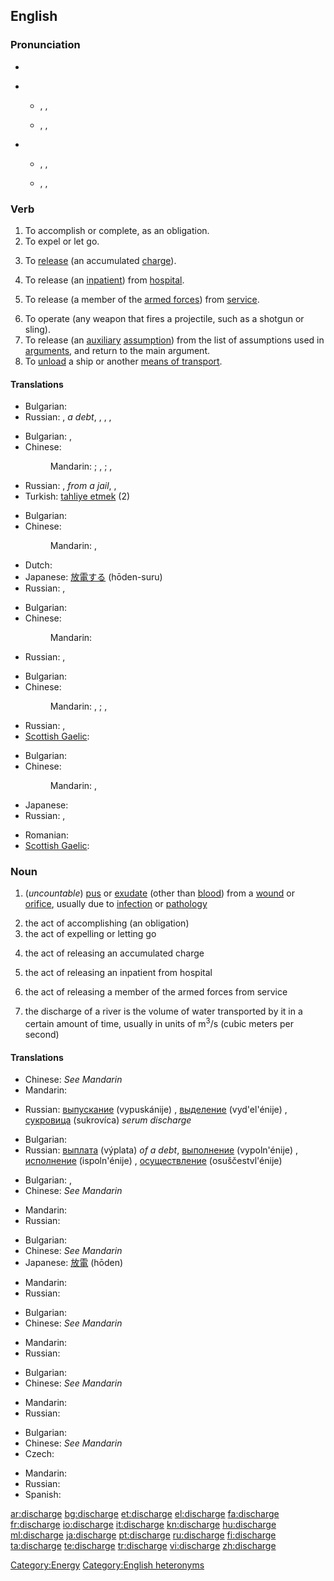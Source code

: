 ==English==

===Pronunciation===
* {{audio|En-us-discharge.ogg|Audio (US)}}
{{rel-top|pronunciations}}
* {{a|RP}}
** {{qualifier|verb}} {{enPR|dĭschäj'}}, {{IPA|/dɪsˈtʃɑːdʒ/}}, {{SAMPA|/dIs"tSA:dZ/}}
** {{qualifier|noun}} {{enPR|dĭs'chäj}}, {{IPA|/ˈdɪstʃɑːdʒ/}}, {{SAMPA|/"dIstSA:dZ/}}
* {{a|US}}
** {{qualifier|verb}} {{enPR|dĭschärj'}}, {{IPA|/dɪsˈtʃɑrdʒ/}}, {{SAMPA|/dIs"tSArdZ/}}
** {{qualifier|noun}} {{enPR|dĭs'chärj}}, {{IPA|/ˈdɪstʃɑrdʒ/}}, {{SAMPA|/"dIstSArdZ/}}
{{rel-bottom}}

===Verb===
{{en-verb|discharg|ing}}

# To accomplish or complete, as an obligation.
# To expel or let go.
# {{electricity}} To [[release]] (an accumulated [[charge]]).
# {{medicine}} To release (an [[inpatient]]) from [[hospital]].
# {{military}} To release (a member of the [[armed forces]]) from [[service]].
# To operate (any weapon that fires a projectile, such as a shotgun or sling).
# To release (an [[auxiliary]] [[assumption]]) from the list of assumptions used in [[argument]]s, and return to the main argument.
# To [[unload]] a ship or another [[means of transport]].

====Translations====
{{trans-top|to accomplish or complete, as an obligation}}
* Bulgarian: {{t|bg|изпълнявам}}
* Russian: {{t|ru|выплачивать|vypláčivat’}} {{impf}}, {{t|ru|выплатить|tr=výplatit’}} {{pf}} ''a debt'', {{t+|ru|выполнять|tr=vypolnját’}} {{impf}}, {{t+|ru|выполнить|tr=výpolnit’}} {{pf}}, {{t+|ru|осуществлять|tr=osuščestvlját’}} {{impf}}, {{t|ru|осуществить|tr=osuščestvít’}} {{pf}}
{{trans-mid}}
{{trans-bottom}}

{{trans-top|to expel or let go}}
* Bulgarian: {{t|bg|освобождавам}},  {{t|bg|изпускам}}
* Chinese:
*: Mandarin: {{t|cmn|排放|tr=páifàng|sc=Hani}}; {{t-|cmn|釋放|sc=Hani}}, {{t-|cmn|释放|tr=shìfàng|sc=Hani}}; {{t|cmn|免職|sc=Hani}}, {{t|cmn|免职|tr=miǎnzhí|sc=Hani}}
{{trans-mid}}
* Russian: {{t|ru|освобождать|tr=osvoboždát’}} {{impf}}, {{t+|ru|освободить|tr=osvobodít’}} {{pf}} ''from a jail'', {{t|ru|увольнять|tr=uvol’nját’}} {{impf}}, {{t|ru|уволить|tr=uvólit’}} {{pf}}
* Turkish: [[tahliye etmek]] (2)
{{trans-bottom}}

{{trans-top|(electricity) the act of releasing an accumulated charge}}
* Bulgarian: {{t|bg|разреждам}}
* Chinese:
*: Mandarin: {{t|cmn|放電|sc=Hani}}, {{t|cmn|放电|tr=fàngdiàn|sc=Hani}}
{{trans-mid}}
* Dutch: {{t|nl|ontladen}}
* Japanese: [[放電]]する (hōden-suru)
* Russian: {{t|ru|разряжать|tr=razrjažát’}} {{impf}}, {{t|ru|разрядить|tr=razrjadít’}} {{pf}}
{{trans-bottom}}

{{trans-top|{{medicine}} to release (an inpatient) from hospital}}
* Bulgarian: {{t|bg|изписвам}}
* Chinese:
*: Mandarin: {{t|cmn|使出院|tr=shǐchū yuàn|sc=Hani}}
{{trans-mid}}
* Russian: {{t|ru|выписывать|tr=vypísyvat’}} {{impf}}, {{t|ru|выписать|tr=výpisat’}} {{pf}}
{{trans-bottom}}

{{trans-top|(military) to release (a member of the armed forces) from service}}
* Bulgarian: {{t|bg|уволнявам}}
* Chinese:
*: Mandarin: {{t-|cmn|釋放|sc=Hani}}, {{t-|cmn|释放|tr=shìfàng|sc=Hani}}; {{t|cmn|使退役|tr=shǐ tuì yì|sc=Hani}}, {{t|cmn|使退伍|tr=shǐ tuì wǔ|sc=Hani}}
{{trans-mid}}
* Russian: {{t|ru|демобилизовывать|tr=demobilizóvyvat’}} {{impf}}, {{t|ru|демобилизовать|tr=demobilizovát’}} {{pf}}
* [[Scottish Gaelic]]: {{t-|gd|cuir à dreuchd|xs=Scottish Gaelic}}
{{trans-bottom}}

{{trans-top|to operate (any weapon that fires a projectile, such as a shotgun or sling)}}
* Bulgarian: {{t|bg|изстрелвам}}
* Chinese:
*: Mandarin: {{t|cmn|發射|sc=Hani}}, {{t|cmn|发射|tr=fāshè|sc=Hani}}
{{trans-mid}}
* Japanese: {{t-|ja|発射|alt=発射する|tr=はっしゃする, hassha-surú}}
* Russian: {{t|ru|запускать|tr=zapuskát'}} {{impf}},  {{t|ru|запустить|tr=zapustít'}} {{pf}}
{{trans-bottom}}

{{trans-top|to stop using (an auxiliary assumption)}}
{{trans-mid}}
{{trans-bottom}}

{{trans-top|unload}}
* Romanian: {{t+|ro|descărca}}
* [[Scottish Gaelic]]: {{t|gd|di-luchdaich|xs=Scottish Gaelic}}
{{trans-mid}}
{{trans-bottom}}

===Noun===
{{en-noun|s|-}}
{{wikipedia}}

# {{symptom}} (''uncountable'') [[pus]] or [[exudate]] (other than [[blood]]) from a [[wound]] or [[orifice]], usually due to [[infection]] or [[pathology]]
# the act of accomplishing (an obligation)
# the act of expelling or letting go
# {{electricity}} the act of releasing an accumulated charge
# {{medicine}} the act of releasing an inpatient from hospital
# {{military}} the act of releasing a member of the armed forces from service
# {{hydrology}} the discharge of a river is the volume of water transported by it in a certain amount of time, usually in units of m<sup>3</sup>/s (cubic meters per second)

====Translations====
{{trans-top|pus or exudate from a wound or orifice}}
* Chinese: ''See Mandarin''
* Mandarin: {{t|cmn|流出|sc=Hani}}
{{trans-mid}}
* Russian: [[выпускание]] (vypuskánije) {{n}}, [[выделение]] (vyd'el'énije) {{n}}, [[сукровица]] (sukrovíca) {{f}} ''serum discharge''
{{trans-bottom}}

{{trans-top|act of accomplishing (an obligation)}}
* Bulgarian: {{t|bg|изпълнение|n}}
* Russian: [[выплата]] (výplata) {{f}} ''of a debt'', [[выполнение]] (vypoln'énije) {{n}}, [[исполнение]] (ispoln'énije) {{n}}, [[осуществление]] (osuščestvl'énije) {{n}}
{{trans-mid}}
{{trans-bottom}}

{{trans-top|act of expelling or letting go}}
* Bulgarian: {{t|bg|освобождаване|n}},  {{t|bg|изпускане|n}}
* Chinese: ''See Mandarin''
{{trans-mid}}
* Mandarin: {{t|cmn|免職|sc=Hani}}
* Russian: {{t+|ru|увольнение|n|tr=uvol'n'énije}}
{{trans-bottom}}

{{trans-top|act of releasing an accumulated charge}}
* Bulgarian: {{t+|bg|разряд|m}}
* Chinese: ''See Mandarin''
* Japanese: [[放電]] (hōden)
{{trans-mid}}
* Mandarin: {{t|cmn|放電|sc=Hani}}
* Russian: {{t+|ru|разряд|m|tr=razr'ád}}
{{trans-bottom}}

{{trans-top|act of releasing an inpatient from hospital}}
* Bulgarian: {{t|bg|изписване|n}}
* Chinese: ''See Mandarin''
{{trans-mid}}
* Mandarin: {{t-|cmn|出院|sc=Hani}}
* Russian: {{t+|ru|выписка|f|tr=výpiska}}
{{trans-bottom}}

{{trans-top|act of releasing a member of the armed forces from service}}
* Bulgarian: {{t|bg|уволнение|n}}
* Chinese: ''See Mandarin''
{{trans-mid}}
* Mandarin: {{t-|cmn|釋放|sc=Hani}}{{t|cmn|退役|sc=Hani}}{{t|cmn|退伍|sc=Hani}}
* Russian: {{t+|ru|демобилизация|f|tr=d'emobilizácija}}
{{trans-bottom}}

{{trans-top|volume of water transported by a river in a certain amount of time}}
* Bulgarian: {{t|bg|дебит|m}}
* Chinese: ''See Mandarin''
* Czech: {{t|cs|průtok}}
{{trans-mid}}
* Mandarin: {{t|cmn|流出量|sc=Hani}}
* Russian: {{t+|ru|расход|m|tr=rasχód}}
* Spanish: {{t+|es|caudal}}
{{trans-bottom}}

[[Category:Energy]]
[[Category:English heteronyms]]

[[ar:discharge]]
[[bg:discharge]]
[[et:discharge]]
[[el:discharge]]
[[fa:discharge]]
[[fr:discharge]]
[[io:discharge]]
[[it:discharge]]
[[kn:discharge]]
[[hu:discharge]]
[[ml:discharge]]
[[ja:discharge]]
[[pt:discharge]]
[[ru:discharge]]
[[fi:discharge]]
[[ta:discharge]]
[[te:discharge]]
[[tr:discharge]]
[[vi:discharge]]
[[zh:discharge]]